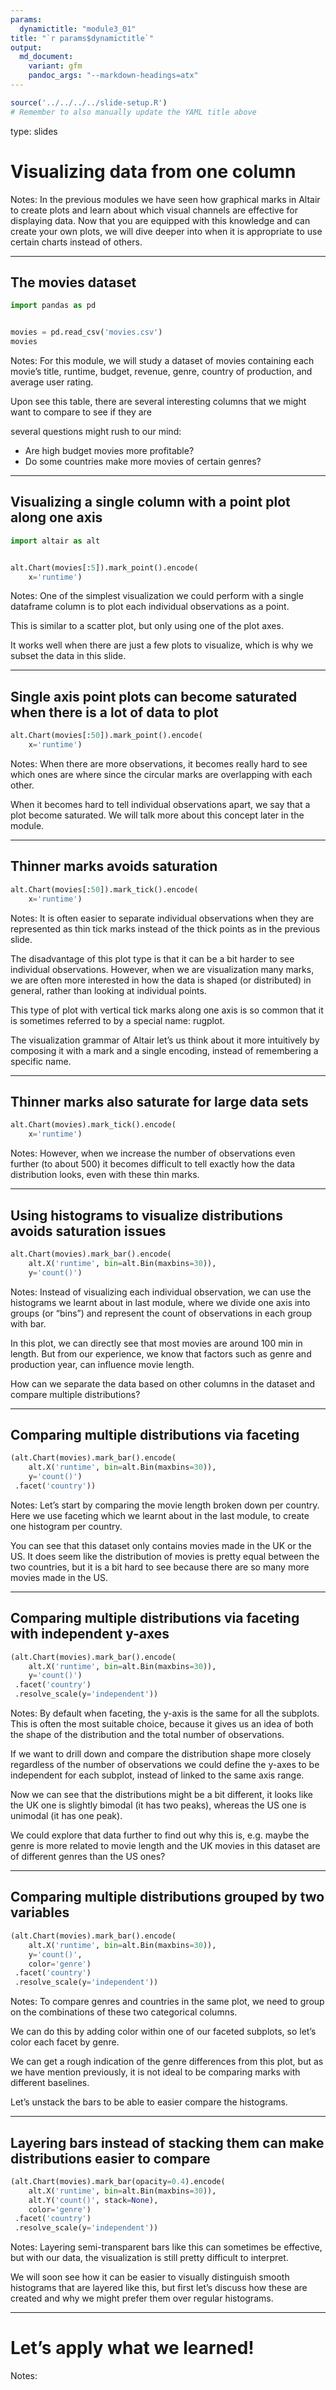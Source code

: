 ```yaml
---
params:
  dynamictitle: "module3_01"
title: "`r params$dynamictitle`"
output:
  md_document:
    variant: gfm
    pandoc_args: "--markdown-headings=atx"
---
```


```r
source('../../../../slide-setup.R')
# Remember to also manually update the YAML title above
```

type: slides

# Visualizing data from one column

Notes:
In the previous modules we have seen how graphical marks in Altair
to create plots
and learn about which visual channels are effective
for displaying data.
Now that you are equipped with this knowledge and can create your own plots,
we will dive deeper into when it is appropriate to use certain charts instead of others.

---

## The movies dataset

```python
import pandas as pd


movies = pd.read_csv('movies.csv')
movies
```

Notes:
For this module,
we will study a dataset of movies
containing each movie's
title, runtime, budget, revenue, genre, country of production, and average user rating.

Upon see this table,
there are several interesting columns that we might want to compare to see if they are 

several questions might rush to our mind:

- Are high budget movies more profitable?
- Do some countries make more movies of certain genres?

---

## Visualizing a single column with a point plot along one axis

```python
import altair as alt


alt.Chart(movies[:5]).mark_point().encode(
    x='runtime')
```

Notes:
One of the simplest visualization we could perform
with a single dataframe column
is to plot each individual observations
as a point.

This is similar to a scatter plot,
but only using one of the plot axes.

It works well when there are just a few plots to visualize,
which is why we subset the data in this slide.

---

## Single axis point plots can become saturated when there is a lot of data to plot

```python
alt.Chart(movies[:50]).mark_point().encode(
    x='runtime')
```

Notes:
When there are more observations,
it becomes really hard to see which ones are where
since the circular marks are overlapping with each other.

When it becomes hard to tell individual observations apart,
we say that a plot become saturated.
We will talk more about this concept later in the module.

---

## Thinner marks avoids saturation

```python
alt.Chart(movies[:50]).mark_tick().encode(
    x='runtime')
```

Notes:
It is often easier to separate individual observations
when they are represented as thin tick marks instead of the thick points
as in the previous slide.

The disadvantage of this plot type
is that it can be a bit harder to see individual observations.
However,
when we are visualization many marks,
we are often more interested in how the data is shaped (or distributed) in general,
rather than looking at individual points.

This type of plot with vertical tick marks along one axis
is so common that it is sometimes referred to by a special name: rugplot.

The visualization grammar of Altair let's us think about it more intuitively
by composing it with a mark and a single encoding,
instead of remembering a specific name.

---

## Thinner marks also saturate for large data sets

```python
alt.Chart(movies).mark_tick().encode(
    x='runtime')
```

Notes:
However,
when we increase the number of observations even further (to about 500)
it becomes difficult to tell exactly how the data distribution looks,
even with these thin marks.

---

## Using histograms to visualize distributions avoids saturation issues

```python
alt.Chart(movies).mark_bar().encode(
    alt.X('runtime', bin=alt.Bin(maxbins=30)),
    y='count()')
```

Notes:
Instead of visualizing each individual observation,
we can use the histograms we learnt about in last module,
where we divide one axis into groups (or "bins")
and represent the count of observations in each group with bar.

In this plot,
we can directly see that most movies are around 100 min in length.
But from our experience,
we know that factors such as genre and production year,
can influence movie length.

How can we separate the data based on other columns in the dataset
and compare multiple distributions?

---

## Comparing multiple distributions via faceting

```python
(alt.Chart(movies).mark_bar().encode(
    alt.X('runtime', bin=alt.Bin(maxbins=30)),
    y='count()')
 .facet('country'))
```

Notes:
Let's start by comparing the movie length broken down per country.
Here we use faceting which we learnt about in the last module,
to create one histogram per country.

You can see that this dataset only contains movies made in the UK or the US.
It does seem like the distribution of movies is pretty equal between the two countries,
but it is a bit hard to see because there are so many more movies made in the US.

---

## Comparing multiple distributions via faceting with independent y-axes

```python
(alt.Chart(movies).mark_bar().encode(
    alt.X('runtime', bin=alt.Bin(maxbins=30)),
    y='count()')
 .facet('country')
 .resolve_scale(y='independent'))
```

Notes:
By default when faceting,
the y-axis is the same for all the subplots.
This is often the most suitable choice,
because it gives us an idea of both the shape of the distribution
and the total number of observations.

If we want to drill down and compare the distribution shape more closely
regardless of the number of observations
we could define the y-axes to be independent for each subplot,
instead of linked to the same axis range.

Now we can see that the distributions might be a bit different,
it looks like the UK one is slightly bimodal (it has two peaks),
whereas the US one is unimodal (it has one peak).

We could explore that data further to find out why this is,
e.g. maybe the genre is more related to movie length
and the UK movies in this dataset are of different genres than the US ones?

---

## Comparing multiple distributions grouped by two variables

```python
(alt.Chart(movies).mark_bar().encode(
    alt.X('runtime', bin=alt.Bin(maxbins=30)),
    y='count()',
    color='genre')
 .facet('country')
 .resolve_scale(y='independent'))
```

Notes:
To compare genres and countries in the same plot,
we need to group on the combinations of these two categorical columns.

We can do this by adding color within one of our faceted subplots,
so let's color each facet by genre.

We can get a rough indication of the genre differences from this plot,
but as we have mention previously,
it is not ideal to be comparing marks with different baselines.

Let's unstack the bars to be able to easier compare the histograms.

---

## Layering bars instead of stacking them can make distributions easier to compare

```python
(alt.Chart(movies).mark_bar(opacity=0.4).encode(
    alt.X('runtime', bin=alt.Bin(maxbins=30)),
    alt.Y('count()', stack=None),
    color='genre')
 .facet('country')
 .resolve_scale(y='independent'))
```

Notes:
Layering semi-transparent bars like this can sometimes be effective,
but with our data,
the visualization is still pretty difficult to interpret.

We will soon see how it can be easier to visually distinguish smooth histograms
that are layered like this,
but first let's discuss how these are created
and why we might prefer them over regular histograms.

---

# Let's apply what we learned!

Notes: <br>
